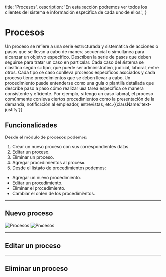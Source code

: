   title: 'Procesos',
  description:
    'En esta sección podremos ver todos los clientes del sistema e información específica de cada uno de ellos.',
}

# Procesos

Un proceso se refiere a una serie estructurada y sistemática de acciones o pasos que se llevan a cabo de manera secuencial o simultánea para alcanzar un objetivo específico. Describen la serie de pasos que deben seguirse para tratar un caso en particular.
Cada caso del sistema se clasifica según su tipo, que puede ser administrativo, judicial, laboral, entre otros. Cada tipo de caso conlleva procesos específicos asociados y cada proceso tiene procedimientos que se deben llevar a cabo.
Un procedimiento puede entenderse como una guía o plantilla detallada que describe paso a paso cómo realizar una tarea específica de manera consistente y eficiente.
Por ejemplo, si tengo un caso laboral, el proceso comúnmente conlleva ciertos procedimientos como la presentación de la demanda, notificación al empleador, entrevistas, etc.{{className:'text-justify'}}

## Funcionalidades

Desde el módulo de procesos podemos:

1. Crear un nuevo proceso con sus correspondientes datos.
2. Editar un proceso.
3. Eliminar un proceso.
4. Agregar procedimientos al proceso.
5. Desde el listado de procedimientos podemos:

- Agregar un nuevo procedimiento.
- Editar un procedimiento.
- Eliminar el procedimiento.
- Cambiar el orden de los procedimientos.

---

## Nuevo proceso

<Image src="/images/procesos-1.png" alt="Procesos" width={1000} height={800} />

<Image src="/images/procesos-2.png" alt="Procesos" width={1000} height={800} />

---

## Editar un proceso

---

## Eliminar un proceso
